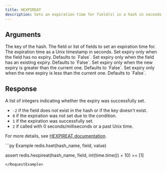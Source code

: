 ```yaml
---
title: HEXPIREAT
description: Sets an expiration time for field(s) in a hash in seconds since the Unix epoch.
---
```


## Arguments

<ParamField body="key" type="str" required>
  The key of the hash.
</ParamField>

<ParamField body="fields" type="Union[str, List[str]]" required>
  The field or list of fields to set an expiration time for.
</ParamField>

<ParamField body="timestamp" type="int" required>
  The expiration time as a Unix timestamp in seconds.
</ParamField>

<ParamField body="nx" type="bool" optional>
  Set expiry only when the field has no expiry. Defaults to `False`.
</ParamField>

<ParamField body="xx" type="bool" optional>
  Set expiry only when the field has an existing expiry. Defaults to `False`.
</ParamField>

<ParamField body="gt" type="bool" optional>
  Set expiry only when the new expiry is greater than the current one. Defaults to `False`.
</ParamField>

<ParamField body="lt" type="bool" optional>
  Set expiry only when the new expiry is less than the current one. Defaults to `False`.
</ParamField>

## Response

<ResponseField type="List[int]" required>
  A list of integers indicating whether the expiry was successfully set.

  - `-2` if the field does not exist in the hash or if the key doesn't exist.
  - `0` if the expiration was not set due to the condition.
  - `1` if the expiration was successfully set.
  - `2` if called with 0 seconds/milliseconds or a past Unix time.

  For more details, see [HEXPIREAT documentation](https://redis.io/commands/hexpireat).
</ResponseField>

<RequestExample>
```py Example
redis.hset(hash_name, field, value)

assert redis.hexpireat(hash_name, field, int(time.time()) + 10) == [1]
```
</RequestExample>
